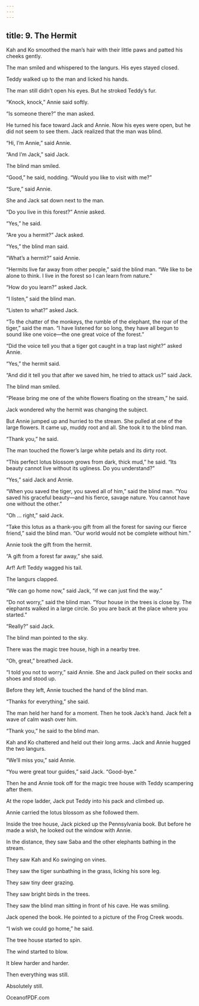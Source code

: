 ```yaml
---
---
---
```

title: 9. The Hermit
---



Kah and Ko smoothed the man’s hair with their little paws and patted his cheeks gently.

The man smiled and whispered to the langurs. His eyes stayed closed.

Teddy walked up to the man and licked his hands.

The man still didn’t open his eyes. But he stroked Teddy’s fur.

“Knock, knock,” Annie said softly.

“Is someone there?” the man asked.

He turned his face toward Jack and Annie. Now his eyes were open, but he did not seem to see them. Jack realized that the man was blind.

“Hi, I’m Annie,” said Annie.

“And I’m Jack,” said Jack.

The blind man smiled.

“Good,” he said, nodding. “Would you like to visit with me?”

“Sure,” said Annie.

She and Jack sat down next to the man.

“Do you live in this forest?” Annie asked.

“Yes,” he said.

“Are you a hermit?” Jack asked.

“Yes,” the blind man said.

“What’s a hermit?” said Annie.

“Hermits live far away from other people,” said the blind man. “We like to be alone to think. I live in the forest so I can learn from nature.”

“How do you learn?” asked Jack.

“I listen,” said the blind man.

“Listen to what?” asked Jack.

“To the chatter of the monkeys, the rumble of the elephant, the roar of the tiger,” said the man. “I have listened for so long, they have all begun to sound like one voice—the one great voice of the forest.”

“Did the voice tell you that a tiger got caught in a trap last night?” asked Annie.

“Yes,” the hermit said.

“And did it tell you that after we saved him, he tried to attack us?” said Jack.

The blind man smiled.

“Please bring me one of the white flowers floating on the stream,” he said.

Jack wondered why the hermit was changing the subject.

But Annie jumped up and hurried to the stream. She pulled at one of the large flowers. It came up, muddy root and all. She took it to the blind man.



“Thank you,” he said.

The man touched the flower’s large white petals and its dirty root.

“This perfect lotus blossom grows from dark, thick mud,” he said. “Its beauty cannot live without its ugliness. Do you understand?”

“Yes,” said Jack and Annie.

“When you saved the tiger, you saved all of him,” said the blind man. “You saved his graceful beauty—and his fierce, savage nature. You cannot have one without the other.”

“Oh … right,” said Jack.

“Take this lotus as a thank-you gift from all the forest for saving our fierce friend,” said the blind man. “Our world would not be complete without him.”

Annie took the gift from the hermit.

“A gift from a forest far away,” she said.

Arf! Arf! Teddy wagged his tail.

The langurs clapped.



“We can go home now,” said Jack, “if we can just find the way.”

“Do not worry,” said the blind man. “Your house in the trees is close by. The elephants walked in a large circle. So you are back at the place where you started.”

“Really?” said Jack.

The blind man pointed to the sky.

There was the magic tree house, high in a nearby tree.

“Oh, great,” breathed Jack.

“I told you not to worry,” said Annie. She and Jack pulled on their socks and shoes and stood up.

Before they left, Annie touched the hand of the blind man.

“Thanks for everything,” she said.

The man held her hand for a moment. Then he took Jack’s hand. Jack felt a wave of calm wash over him.

“Thank you,” he said to the blind man.

Kah and Ko chattered and held out their long arms. Jack and Annie hugged the two langurs.



“We’ll miss you,” said Annie.

“You were great tour guides,” said Jack. “Good-bye.”

Then he and Annie took off for the magic tree house with Teddy scampering after them.

At the rope ladder, Jack put Teddy into his pack and climbed up.

Annie carried the lotus blossom as she followed them.

Inside the tree house, Jack picked up the Pennsylvania book. But before he made a wish, he looked out the window with Annie.

In the distance, they saw Saba and the other elephants bathing in the stream.

They saw Kah and Ko swinging on vines.

They saw the tiger sunbathing in the grass, licking his sore leg.

They saw tiny deer grazing.

They saw bright birds in the trees.

They saw the blind man sitting in front of his cave. He was smiling.

Jack opened the book. He pointed to a picture of the Frog Creek woods.

“I wish we could go home,” he said.

The tree house started to spin.

The wind started to blow.

It blew harder and harder.

Then everything was still.

Absolutely still.

OceanofPDF.com